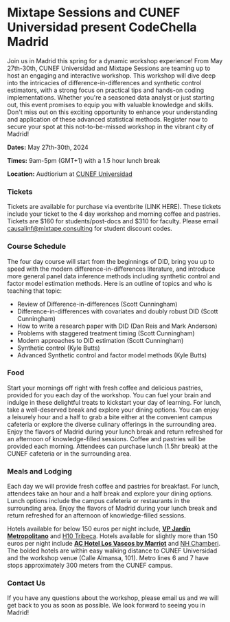 ---
---

# Mixtape Sessions and CUNEF Universidad present <span class='font-marker'>CodeChella Madrid</span>

Join us in Madrid this spring for a dynamic workshop experience! From May 27th-30th, CUNEF Universidad and Mixtape Sessions are teaming up to host an engaging and interactive workshop. This workshop will dive deep into the intricacies of difference-in-differences and synthetic control estimators, with a strong focus on practical tips and hands-on coding implementations. Whether you're a seasoned data analyst or just starting out, this event promises to equip you with valuable knowledge and skills. Don't miss out on this exciting opportunity to enhance your understanding and application of these advanced statistical methods. Register now to secure your spot at this not-to-be-missed workshop in the vibrant city of Madrid!

**Dates:** May 27th-30th, 2024

**Times:** 9am-5pm (GMT+1) with a 1.5 hour lunch break

**Location:** Audtiorium at [CUNEF Universidad](https://www.cunef.edu/en/)

### Tickets

Tickets are available for purchase via eventbrite (LINK HERE). These tickets include your ticket to the 4 day workshop and morning coffee and pastries. Tickets are $160 for students/post-docs and $310 for faculty. Please email [causalinf@mixtape.consulting](mailto:causalinf@mixtape.consulting) for student discount codes.

### Course Schedule

The four day course will start from the beginnings of DID, bring you up to speed with the modern difference-in-differences literature, and introduce more general panel data inference methods including synthetic control and factor model estimation methods. Here is an outline of topics and who is teaching that topic:
- Review of Difference-in-differences <span class='italic'>(Scott Cunningham)</span>
- Difference-in-differences with covariates and doubly robust DID <span class='italic text-xs'>(Scott Cunningham)</span>
- How to write a research paper with DID <span class='italic text-xs'>(Dan Reis and Mark Anderson)</span>
- Problems with staggered treatment timing <span class='italic text-xs'>(Scott Cunningham)</span>
- Modern approaches to DID estimation <span class='italic text-xs'>(Scott Cunningham)</span>
- Synthetic control <span class='italic text-xs'>(Kyle Butts)</span>
- Advanced Synthetic control and factor model methods <span class='italic text-xs'>(Kyle Butts)</span>

### Food 

Start your mornings off right with fresh coffee and delicious pastries, provided for you each day of the workshop. You can fuel your brain and indulge in these delightful treats to kickstart your day of learning. For lunch, take a well-deserved break and explore your dining options. You can enjoy a leisurely hour and a half to grab a bite either at the convenient campus cafeteria or explore the diverse culinary offerings in the surrounding area. Enjoy the flavors of Madrid during your lunch break and return refreshed for an afternoon of knowledge-filled sessions.
Coffee and pastries will be provided each morning. Attendees can purchase lunch (1.5hr break) at the CUNEF cafeteria or in the surrounding area.

### Meals and Lodging

Each day we will provide fresh coffee and pastries for breakfast. For lunch, attendees take an hour and a half break and explore your dining options. Lunch options include the campus cafeteria or restaurants in the surrounding area. Enjoy the flavors of Madrid during your lunch break and return refreshed for an afternoon of knowledge-filled sessions.

Hotels available for below 150 euros per night include, [**VP Jardín Metropolitano**](https://www.metropolitano-hotel.com/) and [H10 Tribeca](https://www.h10hotels.com/en/madrid-hotels/h10-tribeca). Hotels available for slightly more than 150 euros per night include [**AC Hotel Los Vascos by Marriot**](https://www.marriott.com/en-us/hotels/madva-ac-hotel-los-vascos/overview/) and [NH Chamberi](https://www.nh-hotels.com/en/hotel/nh-madrid-chamberi). The bolded hotels are within easy walking distance to CUNEF Universidad and the workshop venue (Calle Almansa, 101).  Metro lines 6 and 7 have stops approximately 300 meters from the CUNEF campus. 

### Contact Us

If you have any questions about the workshop, please email us and we will get back to you as soon as possible. We look forward to seeing you in Madrid!

<Email />
